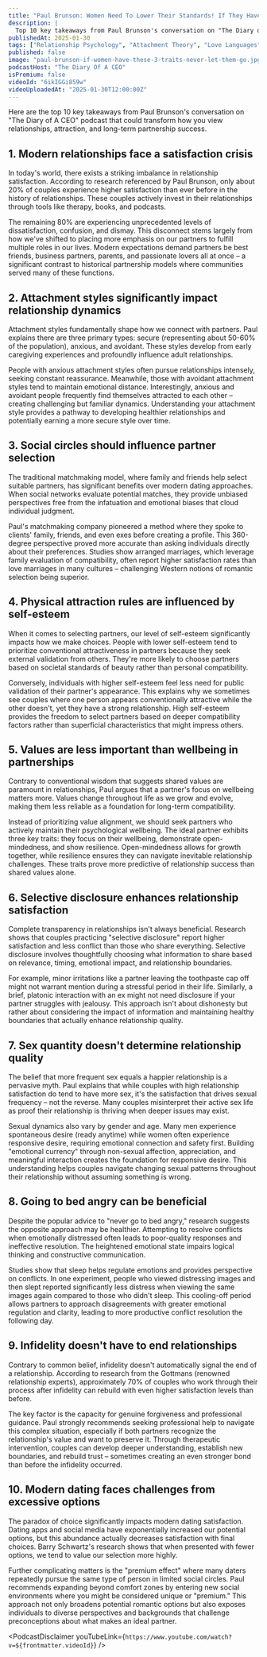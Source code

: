 ```yaml
---
title: "Paul Brunson: Women Need To Lower Their Standards! If They Have These 3 Traits, Never Let Them Go!"
description: |
  Top 10 key takeaways from Paul Brunson's conversation on "The Diary of A CEO" podcast that could transform how you view relationships, attraction, and long-term partnership success.
publishedAt: 2025-01-30
tags: ["Relationship Psychology", "Attachment Theory", "Love Languages"]
published: false
image: "paul-brunson-if-women-have-these-3-traits-never-let-them-go.jpg"
podcastHost: "The Diary Of A CEO"
isPremium: false
videoId: "6ikIGGi859w"
videoUploadedAt: "2025-01-30T12:00:00Z"
---
```



<PodcastSummaryPageLayout frontmatter={frontmatter}>

Here are the top 10 key takeaways from Paul Brunson's conversation on "The Diary of A CEO" podcast that could transform how you view relationships, attraction, and long-term partnership success.

## 1. Modern relationships face a satisfaction crisis

In today's world, there exists a striking imbalance in relationship satisfaction. According to research referenced by Paul Brunson, only about 20% of couples experience higher satisfaction than ever before in the history of relationships. These couples actively invest in their relationships through tools like therapy, books, and podcasts.

The remaining 80% are experiencing unprecedented levels of dissatisfaction, confusion, and dismay. This disconnect stems largely from how we've shifted to placing more emphasis on our partners to fulfill multiple roles in our lives. Modern expectations demand partners be best friends, business partners, parents, and passionate lovers all at once – a significant contrast to historical partnership models where communities served many of these functions.

## 2. Attachment styles significantly impact relationship dynamics

Attachment styles fundamentally shape how we connect with partners. Paul explains there are three primary types: secure (representing about 50-60% of the population), anxious, and avoidant. These styles develop from early caregiving experiences and profoundly influence adult relationships.

People with anxious attachment styles often pursue relationships intensely, seeking constant reassurance. Meanwhile, those with avoidant attachment styles tend to maintain emotional distance. Interestingly, anxious and avoidant people frequently find themselves attracted to each other – creating challenging but familiar dynamics. Understanding your attachment style provides a pathway to developing healthier relationships and potentially earning a more secure style over time.

## 3. Social circles should influence partner selection

The traditional matchmaking model, where family and friends help select suitable partners, has significant benefits over modern dating approaches. When social networks evaluate potential matches, they provide unbiased perspectives free from the infatuation and emotional biases that cloud individual judgment.

Paul's matchmaking company pioneered a method where they spoke to clients' family, friends, and even exes before creating a profile. This 360-degree perspective proved more accurate than asking individuals directly about their preferences. Studies show arranged marriages, which leverage family evaluation of compatibility, often report higher satisfaction rates than love marriages in many cultures – challenging Western notions of romantic selection being superior.

## 4. Physical attraction rules are influenced by self-esteem

When it comes to selecting partners, our level of self-esteem significantly impacts how we make choices. People with lower self-esteem tend to prioritize conventional attractiveness in partners because they seek external validation from others. They're more likely to choose partners based on societal standards of beauty rather than personal compatibility.

Conversely, individuals with higher self-esteem feel less need for public validation of their partner's appearance. This explains why we sometimes see couples where one person appears conventionally attractive while the other doesn't, yet they have a strong relationship. High self-esteem provides the freedom to select partners based on deeper compatibility factors rather than superficial characteristics that might impress others.

## 5. Values are less important than wellbeing in partnerships

Contrary to conventional wisdom that suggests shared values are paramount in relationships, Paul argues that a partner's focus on wellbeing matters more. Values change throughout life as we grow and evolve, making them less reliable as a foundation for long-term compatibility.

Instead of prioritizing value alignment, we should seek partners who actively maintain their psychological wellbeing. The ideal partner exhibits three key traits: they focus on their wellbeing, demonstrate open-mindedness, and show resilience. Open-mindedness allows for growth together, while resilience ensures they can navigate inevitable relationship challenges. These traits prove more predictive of relationship success than shared values alone.

## 6. Selective disclosure enhances relationship satisfaction

Complete transparency in relationships isn't always beneficial. Research shows that couples practicing "selective disclosure" report higher satisfaction and less conflict than those who share everything. Selective disclosure involves thoughtfully choosing what information to share based on relevance, timing, emotional impact, and relationship boundaries.

For example, minor irritations like a partner leaving the toothpaste cap off might not warrant mention during a stressful period in their life. Similarly, a brief, platonic interaction with an ex might not need disclosure if your partner struggles with jealousy. This approach isn't about dishonesty but rather about considering the impact of information and maintaining healthy boundaries that actually enhance relationship quality.

## 7. Sex quantity doesn't determine relationship quality

The belief that more frequent sex equals a happier relationship is a pervasive myth. Paul explains that while couples with high relationship satisfaction do tend to have more sex, it's the satisfaction that drives sexual frequency – not the reverse. Many couples misinterpret their active sex life as proof their relationship is thriving when deeper issues may exist.

Sexual dynamics also vary by gender and age. Many men experience spontaneous desire (ready anytime) while women often experience responsive desire, requiring emotional connection and safety first. Building "emotional currency" through non-sexual affection, appreciation, and meaningful interaction creates the foundation for responsive desire. This understanding helps couples navigate changing sexual patterns throughout their relationship without assuming something is wrong.

## 8. Going to bed angry can be beneficial

Despite the popular advice to "never go to bed angry," research suggests the opposite approach may be healthier. Attempting to resolve conflicts when emotionally distressed often leads to poor-quality responses and ineffective resolution. The heightened emotional state impairs logical thinking and constructive communication.

Studies show that sleep helps regulate emotions and provides perspective on conflicts. In one experiment, people who viewed distressing images and then slept reported significantly less distress when viewing the same images again compared to those who didn't sleep. This cooling-off period allows partners to approach disagreements with greater emotional regulation and clarity, leading to more productive conflict resolution the following day.

## 9. Infidelity doesn't have to end relationships

Contrary to common belief, infidelity doesn't automatically signal the end of a relationship. According to research from the Gottmans (renowned relationship experts), approximately 70% of couples who work through their process after infidelity can rebuild with even higher satisfaction levels than before.

The key factor is the capacity for genuine forgiveness and professional guidance. Paul strongly recommends seeking professional help to navigate this complex situation, especially if both partners recognize the relationship's value and want to preserve it. Through therapeutic intervention, couples can develop deeper understanding, establish new boundaries, and rebuild trust – sometimes creating an even stronger bond than before the infidelity occurred.

## 10. Modern dating faces challenges from excessive options

The paradox of choice significantly impacts modern dating satisfaction. Dating apps and social media have exponentially increased our potential options, but this abundance actually decreases satisfaction with final choices. Barry Schwartz's research shows that when presented with fewer options, we tend to value our selection more highly.

Further complicating matters is the "premium effect" where many daters repeatedly pursue the same type of person in limited social circles. Paul recommends expanding beyond comfort zones by entering new social environments where you might be considered unique or "premium." This approach not only broadens potential romantic options but also exposes individuals to diverse perspectives and backgrounds that challenge preconceptions about what makes an ideal partner.

<PodcastDisclaimer
  youTubeLink={`https://www.youtube.com/watch?v=${frontmatter.videoId}`}
/>

</PodcastSummaryPageLayout>
